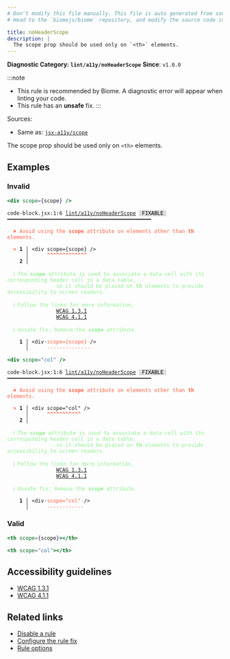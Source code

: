```yaml
---
# Don't modify this file manually. This file is auto generated from source, and you will lose your changes next time the website is built.
# Head to the `biomejs/biome` repository, and modify the source code in there.

title: noHeaderScope
description: |
  The scope prop should be used only on `<th>` elements.
---
```


**Diagnostic Category: `lint/a11y/noHeaderScope`**
<Tabs>
<TabItem label="JSX and TSX" icon="seti:javascript">
**Since**: `v1.0.0`

:::note
- This rule is recommended by Biome. A diagnostic error will appear when linting your code.
- This rule has an **unsafe** fix.
:::

Sources: 
- Same as: <a href="https://github.com/jsx-eslint/eslint-plugin-jsx-a11y/blob/main/docs/rules/scope.md" target="_blank"><code>jsx-a11y/scope</code></a>

The scope prop should be used only on `<th>` elements.

## Examples

### Invalid

```jsx
<div scope={scope} />
```

<pre class="language-text"><code class="language-text">code-block.jsx:1:6 <a href="https://biomejs.dev/linter/rules/no-header-scope">lint/a11y/noHeaderScope</a> <span style="color: #000; background-color: #ddd;"> FIXABLE </span> ━━━━━━━━━━━━━━━━━━━━━━━━━━━━━━━━━━━━━━━━━━━━━━━<br /><br />  <strong><span style="color: Tomato;">✖</span></strong> <span style="color: Tomato;">Avoid using the </span><span style="color: Tomato;"><strong>scope</strong></span><span style="color: Tomato;"> attribute on elements other than </span><span style="color: Tomato;"><strong>th</strong></span><span style="color: Tomato;"> elements.</span><br />  <br />  <strong><span style="color: Tomato;">&gt;</span></strong> <strong>1 │ </strong>&lt;div scope=&#123;scope&#125; /&gt;<br />   <strong>   │ </strong>     <strong><span style="color: Tomato;">^</span></strong><strong><span style="color: Tomato;">^</span></strong><strong><span style="color: Tomato;">^</span></strong><strong><span style="color: Tomato;">^</span></strong><strong><span style="color: Tomato;">^</span></strong><strong><span style="color: Tomato;">^</span></strong><strong><span style="color: Tomato;">^</span></strong><strong><span style="color: Tomato;">^</span></strong><strong><span style="color: Tomato;">^</span></strong><strong><span style="color: Tomato;">^</span></strong><strong><span style="color: Tomato;">^</span></strong><strong><span style="color: Tomato;">^</span></strong><strong><span style="color: Tomato;">^</span></strong><br />    <strong>2 │ </strong><br />  <br />  <strong><span style="color: lightgreen;">ℹ</span></strong> <span style="color: lightgreen;">The </span><span style="color: lightgreen;"><strong>scope</strong></span><span style="color: lightgreen;"> attribute is used to associate a data cell with its corresponding header cell in a data table,<br /></span>    <span style="color: lightgreen;">            so it should be placed on </span><span style="color: lightgreen;"><strong>th</strong></span><span style="color: lightgreen;"> elements to provide accessibility to screen readers.</span><br />  <br />  <strong><span style="color: lightgreen;">ℹ</span></strong> <span style="color: lightgreen;">Follow the links for more information,<br /></span>    <span style="color: lightgreen;">            </span><span style="color: lightgreen;"><a href="https://www.w3.org/WAI/WCAG21/Understanding/info-and-relationships">WCAG 1.3.1</a></span><span style="color: lightgreen;"><br /></span>    <span style="color: lightgreen;">            </span><span style="color: lightgreen;"><a href="https://www.w3.org/WAI/WCAG21/Understanding/parsing">WCAG 4.1.1</a></span><br />  <br />  <strong><span style="color: lightgreen;">ℹ</span></strong> <span style="color: lightgreen;">Unsafe fix</span><span style="color: lightgreen;">: </span><span style="color: lightgreen;">Remove the </span><span style="color: lightgreen;"><strong>scope</strong></span><span style="color: lightgreen;"> attribute.</span><br />  <br />  <strong>  1 │ </strong>&lt;div<span style="opacity: 0.8;">·</span><span style="color: Tomato;">s</span><span style="color: Tomato;">c</span><span style="color: Tomato;">o</span><span style="color: Tomato;">p</span><span style="color: Tomato;">e</span><span style="color: Tomato;">=</span><span style="color: Tomato;">&#123;</span><span style="color: Tomato;">s</span><span style="color: Tomato;">c</span><span style="color: Tomato;">o</span><span style="color: Tomato;">p</span><span style="color: Tomato;">e</span><span style="color: Tomato;">&#125;</span><span style="opacity: 0.8;"><span style="color: Tomato;">·</span></span>/&gt;<br />  <strong>    │ </strong>     <span style="color: Tomato;">-</span><span style="color: Tomato;">-</span><span style="color: Tomato;">-</span><span style="color: Tomato;">-</span><span style="color: Tomato;">-</span><span style="color: Tomato;">-</span><span style="color: Tomato;">-</span><span style="color: Tomato;">-</span><span style="color: Tomato;">-</span><span style="color: Tomato;">-</span><span style="color: Tomato;">-</span><span style="color: Tomato;">-</span><span style="color: Tomato;">-</span><span style="color: Tomato;">-</span>  <br /></code></pre>

```jsx
<div scope="col" />
```

<pre class="language-text"><code class="language-text">code-block.jsx:1:6 <a href="https://biomejs.dev/linter/rules/no-header-scope">lint/a11y/noHeaderScope</a> <span style="color: #000; background-color: #ddd;"> FIXABLE </span> ━━━━━━━━━━━━━━━━━━━━━━━━━━━━━━━━━━━━━━━━━━━━━━━<br /><br />  <strong><span style="color: Tomato;">✖</span></strong> <span style="color: Tomato;">Avoid using the </span><span style="color: Tomato;"><strong>scope</strong></span><span style="color: Tomato;"> attribute on elements other than </span><span style="color: Tomato;"><strong>th</strong></span><span style="color: Tomato;"> elements.</span><br />  <br />  <strong><span style="color: Tomato;">&gt;</span></strong> <strong>1 │ </strong>&lt;div scope=&quot;col&quot; /&gt;<br />   <strong>   │ </strong>     <strong><span style="color: Tomato;">^</span></strong><strong><span style="color: Tomato;">^</span></strong><strong><span style="color: Tomato;">^</span></strong><strong><span style="color: Tomato;">^</span></strong><strong><span style="color: Tomato;">^</span></strong><strong><span style="color: Tomato;">^</span></strong><strong><span style="color: Tomato;">^</span></strong><strong><span style="color: Tomato;">^</span></strong><strong><span style="color: Tomato;">^</span></strong><strong><span style="color: Tomato;">^</span></strong><strong><span style="color: Tomato;">^</span></strong><br />    <strong>2 │ </strong><br />  <br />  <strong><span style="color: lightgreen;">ℹ</span></strong> <span style="color: lightgreen;">The </span><span style="color: lightgreen;"><strong>scope</strong></span><span style="color: lightgreen;"> attribute is used to associate a data cell with its corresponding header cell in a data table,<br /></span>    <span style="color: lightgreen;">            so it should be placed on </span><span style="color: lightgreen;"><strong>th</strong></span><span style="color: lightgreen;"> elements to provide accessibility to screen readers.</span><br />  <br />  <strong><span style="color: lightgreen;">ℹ</span></strong> <span style="color: lightgreen;">Follow the links for more information,<br /></span>    <span style="color: lightgreen;">            </span><span style="color: lightgreen;"><a href="https://www.w3.org/WAI/WCAG21/Understanding/info-and-relationships">WCAG 1.3.1</a></span><span style="color: lightgreen;"><br /></span>    <span style="color: lightgreen;">            </span><span style="color: lightgreen;"><a href="https://www.w3.org/WAI/WCAG21/Understanding/parsing">WCAG 4.1.1</a></span><br />  <br />  <strong><span style="color: lightgreen;">ℹ</span></strong> <span style="color: lightgreen;">Unsafe fix</span><span style="color: lightgreen;">: </span><span style="color: lightgreen;">Remove the </span><span style="color: lightgreen;"><strong>scope</strong></span><span style="color: lightgreen;"> attribute.</span><br />  <br />  <strong>  1 │ </strong>&lt;div<span style="opacity: 0.8;">·</span><span style="color: Tomato;">s</span><span style="color: Tomato;">c</span><span style="color: Tomato;">o</span><span style="color: Tomato;">p</span><span style="color: Tomato;">e</span><span style="color: Tomato;">=</span><span style="color: Tomato;">&quot;</span><span style="color: Tomato;">c</span><span style="color: Tomato;">o</span><span style="color: Tomato;">l</span><span style="color: Tomato;">&quot;</span><span style="opacity: 0.8;"><span style="color: Tomato;">·</span></span>/&gt;<br />  <strong>    │ </strong>     <span style="color: Tomato;">-</span><span style="color: Tomato;">-</span><span style="color: Tomato;">-</span><span style="color: Tomato;">-</span><span style="color: Tomato;">-</span><span style="color: Tomato;">-</span><span style="color: Tomato;">-</span><span style="color: Tomato;">-</span><span style="color: Tomato;">-</span><span style="color: Tomato;">-</span><span style="color: Tomato;">-</span><span style="color: Tomato;">-</span>  <br /></code></pre>

### Valid

```jsx
<th scope={scope}></th>
```

```jsx
<th scope="col"></th>
```

## Accessibility guidelines

- [WCAG 1.3.1](https://www.w3.org/WAI/WCAG21/Understanding/info-and-relationships)
- [WCAG 4.1.1](https://www.w3.org/WAI/WCAG21/Understanding/parsing)

## Related links

- [Disable a rule](/linter/#disable-a-lint-rule)
- [Configure the rule fix](/linter#configure-the-rule-fix)
- [Rule options](/linter/#rule-options)

</TabItem>
</Tabs>

